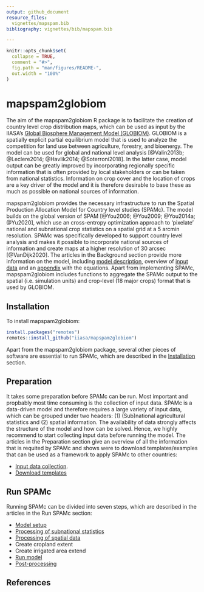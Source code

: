 ```yaml
---
output: github_document
resource_files:
  vignettes/mapspam.bib
bibliography: vignettes/bib/mapspam.bib

---
```


<!-- README.md is generated from README.Rmd. Please edit that file -->

```r
knitr::opts_chunk$set(
  collapse = TRUE,
  comment = "#>",
  fig.path = "man/figures/README-",
  out.width = "100%"
)
```
# mapspam2globiom

<!-- badges: start -->
<!-- badges: end -->

The aim of the mapspam2globiom R package is to facilitate the creation of country level crop distribution maps, which can be used as input by the IIASA's [Global Biosphere Management Model (GLOBIOM)](https://www.globiom.org/). GLOBIOM is a spatially explicit partial equilibrium model that is used to analyze the competition for land use between agriculture, forestry, and bioenergy. The model can be used for global and national level analysis [@Valin2013b; @Leclere2014; @Havlik2014; @Soterroni2018]. In the latter case, model output can be greatly improved by incorporating regionally specific information that is often provided by local stakeholders or can be taken from national statistics. Information on crop cover and the location of crops are a key driver of the model and it is therefore desirable to base these as much as possible on national sources of information. 

mapspam2globiom provides the necessary infrastructure to run the Spatial Production Allocation Model for Country level studies (SPAMc). The model builds on the global version of SPAM [@You2006; @You2009; @You2014a; @Yu2020], which use an cross-entropy optimization approach to 'pixelate' national and subnational crop statistics on a spatial grid at a 5 arcmin resolution. SPAMc was specifically developed to support country level analysis and makes it possible to incorporate national sources of information and create maps at a higher resolution of 30 arcsec [@VanDijk2020]. The articles in the Background section provide more information on the model, including [model description](articles/model_description.html), overview of [input data](articles/data.html) and an [appendix](articles/appendix.html) with the equations. Apart from implementing SPAMc, mapspam2globiom includes functions to aggregate the SPAMc output to the spatial (i.e. simulation units) and crop-level (18 major crops) format that is used by GLOBIOM.


## Installation

To install mapspam2globiom:

``` r
install.packages("remotes")
remotes::install_github("iiasa/mapspam2globiom")
```
Apart from the mapspam2globiom package, several other pieces of software are essential to run SPAMc, which are described in the [Installation](articles/software.html) section.

## Preparation

It takes some preparation before SPAMc can be run. Most important and propbably most time consuming is the collection of input data. SPAMc is a data-driven model and therefore requires a large variety of input data, which can be grouped under two headers: (1) (Sub)national agricultural statistics and (2) spatial information. The availability of data strongly affects the structure of the model and how can be solved. Hence, we highly recommend to start collecting input data before running the model. The articles in the Preparation section give an overview of all the information that is requited by SPAMc and shows were to download templates/examples that can be used as a framework to apply SPAMc to other countries:

- [Input data collection](articles/input_data_collection.html).
- [Download templates](articles/template.html)


## Run SPAMc

Running SPAMc can be divided into seven steps, which are described in the articles in the Run SPAMc section:

- [Model setup](articles/model_structure.html)
- [Processing of subnational statistics](articles/process_subnational_statistics.html)
- [Processing of spatial data](articles/process_spatial_data.html)
- Create cropland extent
- Create irrigated area extend
- [Run model](articles/run_model.html)
- [Post-processing](articles/post_process.html)


## References
